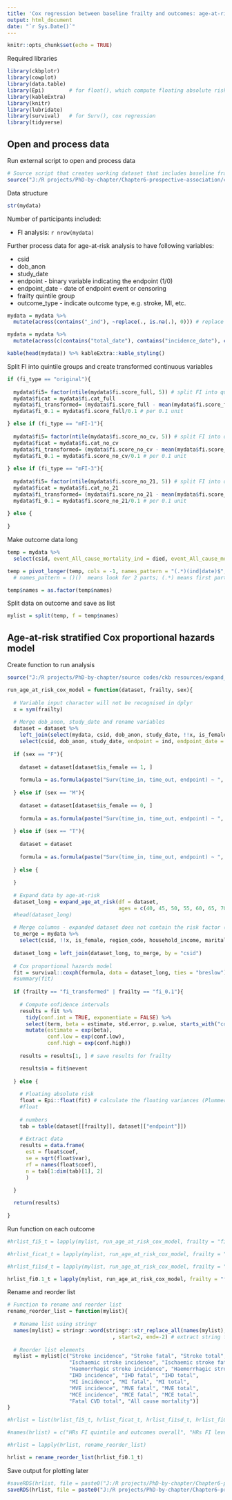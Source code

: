```yaml
---
title: 'Cox regression between baseline frailty and outcomes: age-at-risk stratification'
output: html_document
date: "`r Sys.Date()`"
---
```


```r
knitr::opts_chunk$set(echo = TRUE)
```

Required libraries

```r
library(ckbplotr)
library(cowplot)
library(data.table)
library(Epi)        # for float(), which compute floating absolute risks using the method by Easton et al.
library(kableExtra)
library(knitr)
library(lubridate)
library(survival)   # for Surv(), cox regression
library(tidyverse)
```

## Open and process data

Run external script to open and process data

```r
# Source script that creates working dataset that includes baseline frailty scores and CVD outcomes with key baseline covariates
source("J:/R projects/PhD-by-chapter/Chapter6-prospective-association/code/source/script to open and process dataset to analyse baseline frailty and outcomes.R")
```

Data structure

```r
str(mydata)
```

Number of participants included:

  - FI analysis: `r nrow(mydata)`

Further process data for age-at-risk analysis to have following variables:

  - csid
  - dob_anon
  - study_date
  - endpoint - binary variable indicating the endpoint (1/0)
  - endpoint_date - date of endpoint event or censoring
  - frailty quintile group
  - outcome_type - indicate outcome type, e.g. stroke, MI, etc.

```r
mydata = mydata %>% 
  mutate(across(contains("_ind"), ~replace(., is.na(.), 0))) # replace missing values with zeros for dummy variables 

mydata = mydata %>% 
  mutate(across(c(contains("total_date"), contains("incidence_date"), contains("fatal_date"), date_of_death), ~replace(., is.na(.), censoring_date))) # if empty dates (i.e. no event), then replace empty values with censoring date

kable(head(mydata)) %>% kableExtra::kable_styling()
```

Split FI into quintile groups and create transformed continuous variables

```r
if (fi_type == "original"){
  
  mydata$fi5= factor(ntile(mydata$fi.score_full, 5)) # split FI into quintile groups 
  mydata$ficat = mydata$fi.cat_full
  mydata$fi_transformed= (mydata$fi.score_full - mean(mydata$fi.score_full))/sd(mydata$fi.score_full) # per 1 SD
  mydata$fi_0.1 = mydata$fi.score_full/0.1 # per 0.1 unit

} else if (fi_type == "mFI-1"){
  
  mydata$fi5= factor(ntile(mydata$fi.score_no_cv, 5)) # split FI into quintile groups 
  mydata$ficat = mydata$fi.cat_no_cv
  mydata$fi_transformed= (mydata$fi.score_no_cv - mean(mydata$fi.score_no_cv))/sd(mydata$fi.score_no_cv) # per 1 SD
  mydata$fi_0.1 = mydata$fi.score_no_cv/0.1 # per 0.1 unit
  
} else if (fi_type == "mFI-3"){
  
  mydata$fi5= factor(ntile(mydata$fi.score_no_21, 5)) # split FI into quintile groups 
  mydata$ficat = mydata$fi.cat_no_21
  mydata$fi_transformed= (mydata$fi.score_no_21 - mean(mydata$fi.score_no_21))/sd(mydata$fi.score_no_21) # per 1 SD
  mydata$fi_0.1 = mydata$fi.score_no_21/0.1 # per 0.1 unit
  
} else {
   
}
```

Make outcome data long

```r
temp = mydata %>% 
  select(csid, event_All_cause_mortality_ind = died, event_All_cause_mortality_date = date_of_death, contains("event_"))

temp = pivot_longer(temp, cols = -1, names_pattern = "(.*)(ind|date)$", names_to = c("names", ".value"))
  # names_pattern = ()()  means look for 2 parts; (.*) means first part should have zero or more characters; (ind|date)$ means the second part should end either as ind or date

temp$names = as.factor(temp$names)
```

Split data on outcome and save as list

```r
mylist = split(temp, f = temp$names)
```

## Age-at-risk stratified Cox proportional hazards model

Create function to run analysis

```r
source("J:/R projects/PhD-by-chapter/source codes/ckb resources/expand_age_at_risk.R")

run_age_at_risk_cox_model = function(dataset, frailty, sex){
  
  # Variable input character will not be recognised in dplyr
  x = sym(frailty)
  
  # Merge dob_anon, study_date and rename variables
  dataset = dataset %>% 
    left_join(select(mydata, csid, dob_anon, study_date, !!x, is_female), by = "csid") %>% # mydata contains frailty variable and other covariates
    select(csid, dob_anon, study_date, endpoint = ind, endpoint_date = date, !!x, is_female)
  
  if (sex == "F"){
    
    dataset = dataset[dataset$is_female == 1, ]
    
    formula = as.formula(paste("Surv(time_in, time_out, endpoint) ~ ", frailty," + strata(as.factor(XAgeGrp)) + region_code + household_income + marital_status + occupation + highest_education + hypertension_diag + diabetes_diag + alcohol_category + smoking_group + fat_body_mass_kg + poor_diet + met"))
    
  } else if (sex == "M"){
    
    dataset = dataset[dataset$is_female == 0, ]
    
    formula = as.formula(paste("Surv(time_in, time_out, endpoint) ~ ", frailty," + strata(as.factor(XAgeGrp)) + region_code + household_income + marital_status + occupation + highest_education + hypertension_diag + diabetes_diag + alcohol_category + smoking_group + fat_body_mass_kg + poor_diet + met"))
    
  } else if (sex == "T"){
    
    dataset = dataset
    
    formula = as.formula(paste("Surv(time_in, time_out, endpoint) ~ ", frailty," + strata(as.factor(XAgeGrp)) + is_female + region_code + household_income + marital_status + occupation + highest_education + hypertension_diag + diabetes_diag + alcohol_category + smoking_group + fat_body_mass_kg + poor_diet + met"))
    
  } else {
    
  }
  
  # Expand data by age-at-risk
  dataset_long = expand_age_at_risk(df = dataset,
                                    ages = c(40, 45, 50, 55, 60, 65, 70, 75, 80))
  #head(dataset_long)
  
  # Merge columns - expanded dataset does not contain the risk factor (frailty) or other covariates
  to_merge = mydata %>% 
    select(csid, !!x, is_female, region_code, household_income, marital_status, occupation, highest_education, met, hypertension_diag, diabetes_diag, alcohol_category, smoking_group, fat_body_mass_kg, poor_diet)
  
  dataset_long = left_join(dataset_long, to_merge, by = "csid")
  
  # Cox proportional hazards model
  fit = survival::coxph(formula, data = dataset_long, ties = "breslow") # the expanded dataframe contains 'XAgeGrp' column which can be used to stratify the CoxPH model, the time columns specify the start and end time for intervals
  #summary(fit)
  
  if (frailty == "fi_transformed" | frailty == "fi_0.1"){
    
    # Compute onfidence intervals
    results = fit %>% 
      tidy(conf.int = TRUE, exponentiate = FALSE) %>% 
      select(term, beta = estimate, std.error, p.value, starts_with("conf")) %>% 
      mutate(estimate = exp(beta),
             conf.low = exp(conf.low),
             conf.high = exp(conf.high))
  
    results = results[1, ] # save results for frailty

    results$n = fit$nevent
    
  } else {
    
    # Floating absolute risk
    float = Epi::float(fit) # calculate the floating variances (Plummer method)
    #float
    
    # numbers
    tab = table(dataset[[frailty]], dataset[["endpoint"]])
    
    # Extract data
    results = data.frame(
      est = float$coef,
      se = sqrt(float$var),
      rf = names(float$coef),
      n = tab[1:dim(tab)[1], 2] 
      )

  }
  
  return(results)
  
} 
```

Run function on each outcome

```r
#hrlist_fi5_t = lapply(mylist, run_age_at_risk_cox_model, frailty = "fi5", sex = "T")

#hrlist_ficat_t = lapply(mylist, run_age_at_risk_cox_model, frailty = "ficat", sex = "T")

#hrlist_fi1sd_t = lapply(mylist, run_age_at_risk_cox_model, frailty = "fi_transformed", sex = "T")

hrlist_fi0.1_t = lapply(mylist, run_age_at_risk_cox_model, frailty = "fi_0.1", sex = "T")
```

Rename and reorder list

```r
# Function to rename and reorder list
rename_reorder_list = function(mylist){
  
  # Rename list using stringr
  names(mylist) = stringr::word(stringr::str_replace_all(names(mylist), "_", " ") # replace all underscore with space
                                  , start=2, end=-2) # extract string from 2 word until last second word
  
  # Reorder list elements
  mylist = mylist[c("Stroke incidence", "Stroke fatal", "Stroke total",
                    "Ischaemic stroke incidence", "Ischaemic stroke fatal", "Ischaemic stroke total",
                    "Haemorrhagic stroke incidence", "Haemorrhagic stroke fatal", "Haemorrhagic stroke total",
                    "IHD incidence", "IHD fatal", "IHD total",
                    "MI incidence", "MI fatal", "MI total",
                    "MVE incidence", "MVE fatal", "MVE total",
                    "MCE incidence", "MCE fatal", "MCE total",
                    "Fatal CVD total", "All cause mortality")]
}

#hrlist = list(hrlist_fi5_t, hrlist_ficat_t, hrlist_fi1sd_t, hrlist_fi0.1_t)

#names(hrlist) = c("HRs FI quintile and outcomes overall", "HRs FI level and outcomes overall", "HRs FI 1SD and outcomes overall", "HRs FI 0.1 unit and outcomes overall")

#hrlist = lapply(hrlist, rename_reorder_list)

hrlist = rename_reorder_list(hrlist_fi0.1_t)
```

Save output for plotting later

```r
#saveRDS(hrlist, file = paste0("J:/R projects/PhD-by-chapter/Chapter6-prospective-association/rds objects/output data/HRs baseline FI (", fi_type, ") and outcomes.rds"))
saveRDS(hrlist, file = paste0("J:/R projects/PhD-by-chapter/Chapter6-prospective-association/rds objects/output data/HRs baseline 0.1 unit FI (", fi_type, ") and outcomes.rds"))
```
